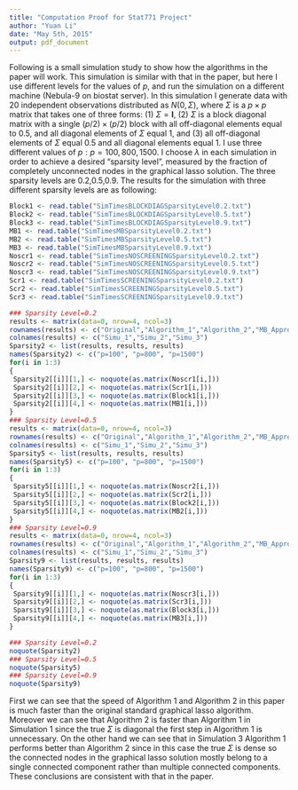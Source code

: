 ```yaml
---
title: "Computation Proof for Stat771 Project"
author: "Yuan Li"
date: "May 5th, 2015"
output: pdf_document
---
```

\section{1. Simulation Setting}
Following is a small simulation study to show how the algorithms in the paper will work. This simulation is similar with that in the paper, but here I use different levels for the values of $p$, and run the simulation on a different machine (Nebula-9 on biostat server). In this simulation I generate data with 20 independent observations distributed as $N(0,\Sigma)$, where $\Sigma$ is a $p\times p$ matrix that takes one of three forms: (1) $\Sigma=\textbf{I}$, (2) $\Sigma$ is a block diagonal matrix with a single $(p/2)\times(p/2)$ block with all off-diagonal elements equal to 0.5, and all diagonal elements of $\Sigma$ equal 1, and (3) all off-diagonal elements of $\Sigma$ equal 0.5 and all diagonal elements equal 1. I use three different values of $p: p=100,800,1500.$ I choose $\lambda$ in each simulation in order to achieve a desired "sparsity level", measured by the fraction of completely unconnected nodes in the graphical lasso solution. The three sparsity levels are 0.2,0.5,0.9. The results for the simulation with three different sparsity levels are as following:
\section{2. Simulation Results}
```r
Block1 <- read.table("SimTimesBLOCKDIAGSparsityLevel0.2.txt")
Block2 <- read.table("SimTimesBLOCKDIAGSparsityLevel0.5.txt")
Block3 <- read.table("SimTimesBLOCKDIAGSparsityLevel0.9.txt")
MB1 <- read.table("SimTimesMBSparsityLevel0.2.txt")
MB2 <- read.table("SimTimesMBSparsityLevel0.5.txt")
MB3 <- read.table("SimTimesMBSparsityLevel0.9.txt")
Noscr1 <- read.table("SimTimesNOSCREENINGSparsityLevel0.2.txt")
Noscr2 <- read.table("SimTimesNOSCREENINGSparsityLevel0.5.txt")
Noscr3 <- read.table("SimTimesNOSCREENINGSparsityLevel0.9.txt")
Scr1 <- read.table("SimTimesSCREENINGSparsityLevel0.2.txt")
Scr2 <- read.table("SimTimesSCREENINGSparsityLevel0.5.txt")
Scr3 <- read.table("SimTimesSCREENINGSparsityLevel0.9.txt")
```
```r
### Sparsity Level=0.2
results <- matrix(data=0, nrow=4, ncol=3)
rownames(results) <- c("Original","Algorithm_1","Algorithm_2","MB_Approx")
colnames(results) <- c("Simu_1","Simu_2","Simu_3")
Sparsity2 <- list(results, results, results)
names(Sparsity2) <- c("p=100", "p=800", "p=1500")
for(i in 1:3)
{
 Sparsity2[[i]][1,] <- noquote(as.matrix(Noscr1[i,]))
 Sparsity2[[i]][2,] <- noquote(as.matrix(Scr1[i,]))
 Sparsity2[[i]][3,] <- noquote(as.matrix(Block1[i,]))
 Sparsity2[[i]][4,] <- noquote(as.matrix(MB1[i,]))
}
### Sparsity Level=0.5
results <- matrix(data=0, nrow=4, ncol=3)
rownames(results) <- c("Original","Algorithm_1","Algorithm_2","MB_Approx")
colnames(results) <- c("Simu_1","Simu_2","Simu_3")
Sparsity5 <- list(results, results, results)
names(Sparsity5) <- c("p=100", "p=800", "p=1500")
for(i in 1:3)
{
 Sparsity5[[i]][1,] <- noquote(as.matrix(Noscr2[i,]))
 Sparsity5[[i]][2,] <- noquote(as.matrix(Scr2[i,]))
 Sparsity5[[i]][3,] <- noquote(as.matrix(Block2[i,]))
 Sparsity5[[i]][4,] <- noquote(as.matrix(MB2[i,]))
}
### Sparsity Level=0.9
results <- matrix(data=0, nrow=4, ncol=3)
rownames(results) <- c("Original","Algorithm_1","Algorithm_2","MB_Approx")
colnames(results) <- c("Simu_1","Simu_2","Simu_3")
Sparsity9 <- list(results, results, results)
names(Sparsity9) <- c("p=100", "p=800", "p=1500")
for(i in 1:3)
{
 Sparsity9[[i]][1,] <- noquote(as.matrix(Noscr3[i,]))
 Sparsity9[[i]][2,] <- noquote(as.matrix(Scr3[i,]))
 Sparsity9[[i]][3,] <- noquote(as.matrix(Block3[i,]))
 Sparsity9[[i]][4,] <- noquote(as.matrix(MB3[i,]))
}
```
```r
### Sparsity Level=0.2
noquote(Sparsity2)
### Sparsity Level=0.5
noquote(Sparsity5)
### Sparsity Level=0.9
noquote(Sparsity9)
```
\section{3. Discussion}
First we can see that the speed of Algorithm 1 and Algorithm 2 in this paper is much faster than the original standard graphical lasso algorithm. Moreover we can see that Algorithm 2 is faster than Algorithm 1 in Simulation 1 since the true $\Sigma$ is diagonal the first step in Algorithm 1 is unnecessary. On the other hand we can see that in Simulation 3 Algorithm 1 performs better than Algorithm 2 since in this case the true $\Sigma$ is dense so the connected nodes in the graphical lasso solution mostly belong to a single connected component rather than multiple connected components. These conclusions are consistent with that in the paper.